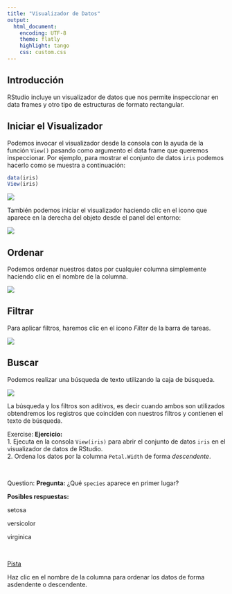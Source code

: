 ```yaml
---
title: "Visualizador de Datos"
output:
  html_document: 
    encoding: UTF-8
    theme: flatly
    highlight: tango 
    css: custom.css
---
```



## Introducción

RStudio incluye un visualizador de datos que nos permite inspeccionar en data frames y otro tipo de estructuras de formato rectangular.

## Iniciar el Visualizador

Podemos invocar el visualizador desde la consola con la ayuda de la función `View()` pasando como argumento el data frame que queremos inspeccionar. Por ejemplo, para mostrar el conjunto de datos `iris` podemos hacerlo como se muestra a continuación:

```r
data(iris)
View(iris)
```


![](https://i.imgur.com/uEmlRbU.png)

También podemos iniciar el visualizador haciendo clic en el icono que aparece en la derecha del objeto desde el panel del entorno:

![](https://i.imgur.com/oxMxk7j.png)


## Ordenar

Podemos ordenar nuestros datos por cualquier columna simplemente haciendo clic en el nombre de la columna.

![](https://i.imgur.com/zSducP3.png)


## Filtrar

Para aplicar filtros, haremos clic en el icono _Filter_ de la barra de tareas. 

![](https://i.imgur.com/7GjI8vk.png)

## Buscar

Podemos realizar una búsqueda de texto utilizando la caja de búsqueda.

![](https://i.imgur.com/2gSpL42.png)

La búsqueda y los filtros son aditivos, es decir cuando ambos son utilizados obtendremos los registros que coinciden con nuestros filtros y contienen el texto de búsqueda.

<div class="alert alert-info" role="alert">
<span class="glyphicon glyphicon-pencil" aria-hidden="true"></span>
<span class="sr-only">Exercise:</span>
**Ejercicio:**</br>
1.  Ejecuta en la consola `View(iris)` para abrir el conjunto de datos `iris` en el visualizador de datos de RStudio.</br>
2. Ordena los datos por la columna `Petal.Width` de forma _descendente_.
</div>

</br>

<div class="alert alert-warning" role="alert">
<span class="glyphicon glyphicon-question-sign" aria-hidden="true"></span>
<span class="sr-only">Question:</span>
**Pregunta:**
¿Qué `species` aparece en primer lugar?

**Posibles respuestas:**
<p><span class="glyphicon glyphicon-check" aria-hidden="true">  setosa</span></p>
<p><span class="glyphicon glyphicon-check" aria-hidden="true">  versicolor</span></p>
<p><span class="glyphicon glyphicon-check" aria-hidden="true">  virginica</span></p>
</div>

</br>

<p>
<a class="btn btn-info" data-toggle="collapse" href="#hint" aria-expanded="false" aria-controls="collapseExample">
<span class="glyphicon glyphicon-exclamation-sign" aria-hidden="true">     Pista</span></a>
</p>
<div class="collapse" id="hint">
<div class="card card-block">
<div class="alert alert-info" role="alert">
Haz clic en el nombre de la columna para ordenar los datos de forma asdendente o descendente.
</div>
</div>


